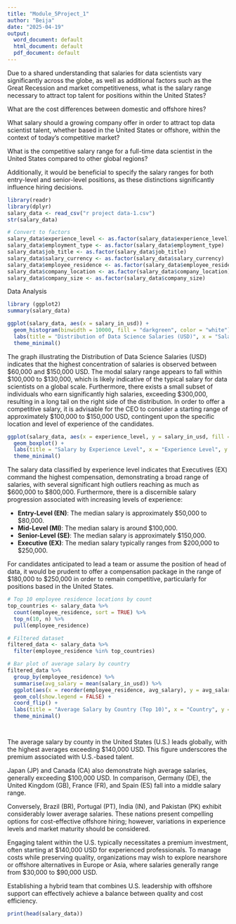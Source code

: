 ```yaml
---
title: "Module_5Project_1"
author: "Beija"
date: "2025-04-19"
output:
  word_document: default
  html_document: default
  pdf_document: default
---
```


Due to a shared understanding that salaries for data scientists vary significantly across the globe, as well as additional factors such as the Great Recession and market competitiveness, what is the salary range necessary to attract top talent for positions within the United States?

What are the cost differences between domestic and offshore hires? 

What salary should a growing company offer in order to attract top data scientist talent, whether based in the United States or offshore, within the context of today’s competitive market? 

What is the competitive salary range for a full-time data scientist in the United States compared to other global regions?

Additionally, it would be beneficial to specify the salary ranges for both entry-level and senior-level positions, as these distinctions significantly influence hiring decisions.

```r
library(readr)
library(dplyr) 
salary_data <- read_csv("r project data-1.csv")
str(salary_data)
```
```r
# Convert to factors
salary_data$experience_level <- as.factor(salary_data$experience_level)
salary_data$employment_type <- as.factor(salary_data$employment_type)
salary_data$job_title <- as.factor(salary_data$job_title)
salary_data$salary_currency <- as.factor(salary_data$salary_currency)
salary_data$employee_residence <- as.factor(salary_data$employee_residence)
salary_data$company_location <- as.factor(salary_data$company_location)
salary_data$company_size <- as.factor(salary_data$company_size)

```

Data Analysis 

```r

library (ggplot2)
summary(salary_data)
```

```r
ggplot(salary_data, aes(x = salary_in_usd)) +
  geom_histogram(binwidth = 10000, fill = "darkgreen", color = "white") +
  labs(title = "Distribution of Data Science Salaries (USD)", x = "Salary (USD)", y = "Count") +
  theme_minimal()

```

The graph illustrating the Distribution of Data Science Salaries (USD) indicates that the highest concentration of salaries is observed between $60,000 and $150,000 USD. The modal salary range appears to fall within $100,000 to $130,000, which is likely indicative of the typical salary for data scientists on a global scale. Furthermore, there exists a small subset of individuals who earn significantly high salaries, exceeding $300,000, resulting in a long tail on the right side of the distribution. In order to offer a competitive salary, it is advisable for the CEO to consider a starting range of approximately $100,000 to $150,000 USD, contingent upon the specific location and level of experience of the candidates.



```r
ggplot(salary_data, aes(x = experience_level, y = salary_in_usd, fill = experience_level)) +
  geom_boxplot() +
  labs(title = "Salary by Experience Level", x = "Experience Level", y = "Salary (USD)") +
  theme_minimal()


```
The salary data classified by experience level indicates that Executives (EX) command the highest compensation, demonstrating a broad range of salaries, with several significant high outliers reaching as much as $600,000 to $800,000. Furthermore, there is a discernible salary progression associated with increasing levels of experience:

- **Entry-Level (EN)**: The median salary is approximately $50,000 to $80,000.
- **Mid-Level (MI)**: The median salary is around $100,000.
- **Senior-Level (SE)**: The median salary is approximately $150,000.
- **Executive (EX)**: The median salary typically ranges from $200,000 to $250,000.

For candidates anticipated to lead a team or assume the position of head of data, it would be prudent to offer a compensation package in the range of $180,000 to $250,000 in order to remain competitive, particularly for positions based in the United States.

```r

# Top 10 employee residence locations by count
top_countries <- salary_data %>%
  count(employee_residence, sort = TRUE) %>%
  top_n(10, n) %>%
  pull(employee_residence)

# Filtered dataset
filtered_data <- salary_data %>% 
  filter(employee_residence %in% top_countries)

# Bar plot of average salary by country
filtered_data %>%
  group_by(employee_residence) %>%
  summarise(avg_salary = mean(salary_in_usd)) %>%
  ggplot(aes(x = reorder(employee_residence, avg_salary), y = avg_salary, fill = employee_residence)) +
  geom_col(show.legend = FALSE) +
  coord_flip() +
  labs(title = "Average Salary by Country (Top 10)", x = "Country", y = "Avg Salary (USD)") +
  theme_minimal()




```




The average salary by county in the United States (U.S.) leads globally, with the highest averages exceeding $140,000 USD. This figure underscores the premium associated with U.S.-based talent. 

Japan (JP) and Canada (CA) also demonstrate high average salaries, generally exceeding $100,000 USD. In comparison, Germany (DE), the United Kingdom (GB), France (FR), and Spain (ES) fall into a middle salary range. 

Conversely, Brazil (BR), Portugal (PT), India (IN), and Pakistan (PK) exhibit considerably lower average salaries. These nations present compelling options for cost-effective offshore hiring; however, variations in experience levels and market maturity should be considered. 

Engaging talent within the U.S. typically necessitates a premium investment, often starting at $140,000 USD for experienced professionals. To manage costs while preserving quality, organizations may wish to explore nearshore or offshore alternatives in Europe or Asia, where salaries generally range from $30,000 to $90,000 USD. 

Establishing a hybrid team that combines U.S. leadership with offshore support can effectively achieve a balance between quality and cost efficiency.

```r
print(head(salary_data))
```




